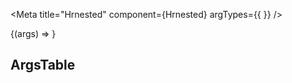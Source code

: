 


<Meta
  title="Hrnested"
  component={Hrnested}
  argTypes={{ }}
/>

<HrnestedDescription />

<Canvas>
  <Story name="Hrnested" height="400px">
    {(args) => <Hrnested {...args} />}
  </Story>
</Canvas>

## ArgsTable

<ArgsTable of={Hrnested} />
